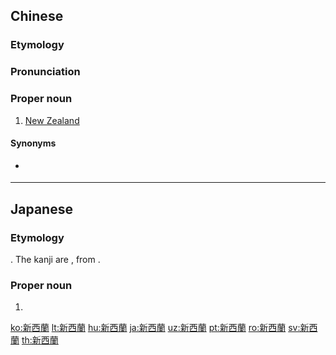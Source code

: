 {{also|新西兰}}
==Chinese==
{{zh-forms|s=新西兰|type=12}}
{{wikipedia|lang=zh}}

===Etymology===
{{calque|zh|en|New Zealand}}

===Pronunciation===
{{zh-pron
|m=Xīn Xīlán
|c=san1 sai1 laan4
|md=Sĭng-să̤-làng
|mn=qz:Sin-se-lân/xm,zz:Sin-se-lan
|w=1xin xi le
|cat=pn
}}

===Proper noun===
{{zh-propn}}

# [[New Zealand]]

====Synonyms====
* {{qualifier|Taiwan}} {{zh-l|紐西蘭}}

{{zh-cat|New Zealand|Countries of Oceania|Islands}}

----

==Japanese==
{{ja-kanjitab|にゅー|じー|らんど|yomi=irr|sort=にゅうじいらんど}}

===Etymology===
{{bor|ja|en|New Zealand|sort=にゅうじいらんど}}. The kanji are {{ateji|sort=にゅうじいらんど}}, from {{der|ja|cmn|sort=にゅうじいらんど|新西蘭|tr=Xīnxīlán}}.

===Proper noun===
{{ja-pos|proper|ニュー ジーランド}}

# {{rare spelling of|ニュージーランド|lang=ja|sort=にゅうじいらんど}}

[[ko:新西蘭]]
[[lt:新西蘭]]
[[hu:新西蘭]]
[[ja:新西蘭]]
[[uz:新西蘭]]
[[pt:新西蘭]]
[[ro:新西蘭]]
[[sv:新西蘭]]
[[th:新西蘭]]